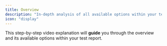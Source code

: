 ```yaml
---
title: Overview
description: "In-depth analysis of all available options within your test report."
icon: "display"
---
```


This step-by-step video explanation will **guide** you through the overview and its available options within your test report.

<Frame caption="caption goes here">
  <iframe
    width={560}
    height={345}
    frameBorder={0}
    style={{ borderRadius: 0.5 + "rem" }}
    src=""
    allow="clipboard-write"
    frameborder="0"
    webkitallowfullscreen="true"
    mozallowfullscreen="true"
    allowfullscreen="true"
  ></iframe>
</Frame>